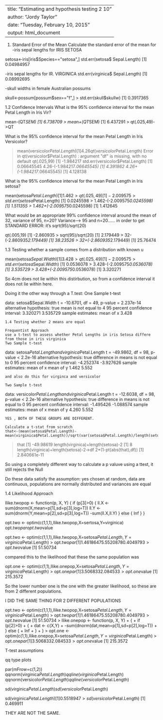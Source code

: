 
---
title: "Estimating and hypothesis testing 2 10"
author: "Jordy Taylor"
date: "Tuesday, February 10, 2015"
output: html_document
---


1. Standard Error of the Mean
  Calculate the standard error of the mean for 
  -iris sepal lengths for IRIS SETOSA
  
  setosa<-iris[iris$Species=="setosa",]
  std.err(setosa$ Sepal.Length)
[1] 0.04984957
  
  
  -iris sepal lengths for IR. VIRGINICA
  std.err(virginica$ Sepal.Length)
[1] 0.08992695

  -skull widths in female Australian possums
  
  skull<-possum[possum$sex=="f",]
> std.err(skull$skullw)
[1] 0.3917365

1.2  Confidence Intervals 
What is the 95% confidence interval for the mean Petal Length in Iris Vir?

mean-(QT*SEM)
[1] 6.738709
> mean+(QT*SEM)
[1] 6.437291
> qt(.025,49)->QT

What is the 95% confidence interval for the mean Petal Length in Iris Versicolor?


> mean(versicolor$Petal.Length)
[1] 4.26
> qt(versicolor$Petal.Length)
Error in qt(versicolor$Petal.Length) : 
  argument "df" is missing, with no default
> qt(.025,99)
[1] -1.984217
> std.err(versicolor$Petal.Length)
[1] 0.06645545
> 4.26-(-1.984217*.06645545)
[1] 4.391862
> 4.26+(-1.984217*.06645545)
[1] 4.128138



What is the 95% confidence interval for the mean Petal Length in Iris setosa?

mean(setosa$Petal.Length)
[1] 1.462
> qt(.025,49)
[1] -2.009575
> std.err(setosa$Petal.Length)
[1] 0.0245598
> 1.462-(-2.009575*0.0245598)
[1] 1.511355
> 1.462+(-2.009575*0.0245598)
[1] 1.412645


What would be an appropriate 99% confidence interval around the mean of 32, variance of 95, n=20?
Variance----> 95 and n=20......  in order to get STANDARD ERROR: it's sqrt(95)/sqrt(20)

qt(.005,19)
[1] -2.860935
> sqrt(95)/sqrt(20)
[1] 2.179449
> 32-(-2.860935*2.179449)
[1] 38.23526
> 32+(-2.860935*2.179449)
[1] 25.76474


1.3 Testing whether a sample comes from a distribution with known u

mean(setosa$Sepal.Width)
[1] 3.428
> qt(.025,49)
[1] -2.009575
> std.err(setosa$Sepal.Width)
[1] 0.0536078
> 3.428-(-2.009575*0.0536078)
[1] 3.535729
> 3.428+(-2.009575*0.0536078)
[1] 3.320271

So 4cm does not lie within this distirbution, so from a confidence interval it does not lie within here.

Doing it the other way through a T.test:
One Sample t-test

data:  setosa$Sepal.Width
t = -10.6701, df = 49, p-value = 2.237e-14
alternative hypothesis: true mean is not equal to 4
95 percent confidence interval:
 3.320271 3.535729
sample estimates:
mean of x 
    3.428 
    
    1.4 Testing whether 2 means are equal
    
    Frequentist Approach
    use a t-test to assess whether Petal Lengths in iris Setosa differe from those in iris virginica 
    Two Sample t-test

data:  setosa$Petal.Length and virginica$Petal.Length
t = -49.9862, df = 98, p-value < 2.2e-16
alternative hypothesis: true difference in means is not equal to 0
95 percent confidence interval:
 -4.252374 -3.927626
sample estimates:
mean of x mean of y 
    1.462     5.552 
    
    
    
    and also do this for virginca and versicolor
    
    Two Sample t-test

data:  versicolor$Petal.Length and virginica$Petal.Length
t = -12.6038, df = 98, p-value < 2.2e-16
alternative hypothesis: true difference in means is not equal to 0
95 percent confidence interval:
 -1.495426 -1.088574
sample estimates:
mean of x mean of y 
    4.260     5.552 
    
    YES , BOTH OF THESE GROUPS ARE DIFFERENT.
    
    Calculate a t-stat from scratch
    that<-(mean(setosa$Petal.Length)-mean(virginica$Petal.Length))/sqrt(var(setosa$Petal.Length)/length(setosa$Petal.Length)+var(virginica$Petal.Length)/length(virginica$Petal.Length))
> that
[1] -49.98619
> length(virginica)+length(setosa)-2
[1] 8
> length(virginica)+length(setosa)-2->df
> 2*(1-pt(abs(that),df))
[1] 2.840661e-11

So using a completely different way to calculate a p valuve using a ttest, it still rejects the Null

Do these data satisfy the assumption: yes chosen at random, data are continuous, populations are normally distributed and variances are equal

1.4 Likelihood Approach


llike.twopop <- function(p, X, Y)
    {
        if (p[3]>0) 
            {
                ll.X <- sum(dnorm(X,mean=p[1],sd=p[3],log=T))
                ll.Y <- sum(dnorm(Y,mean=p[2],sd=p[3],log=T))
                -sum(ll.X,ll.Y)
            } else {
                Inf
            }
    }

opt.two <- optim(c(1,1,1),llike.twopop,X=sertosa,Y=virginica)
opt.two$par
opt.two$value

opt.two <- optim(c(1,1,1),llike.twopop,X=setosa$Petal.Length,Y=virginica$Petal.Length)
> opt.two$par
[1] 1.4618647 5.5520878 0.4049793
> opt.two$value
[1] 51.50734

compared this to the likelihood that these the same population was  

opt.one <- optim(c(1,1),llike.onepop,X=setosa$Petal.Length,Y=virginica$Petal.Length)
> opt.one$par
[1] 3.506833 2.084533
> opt.one$value
[1] 215.3572

So the lower number one is the one with the greater likelihood, so these are from 2 different populations. 


I DID THE SAME THING FOR 2 DIFFERENT POPULATIONS


 opt.two <- optim(c(1,1,1),llike.twopop,X=setosa$Petal.Length,Y=virginica$Petal.Length)
> opt.two$par
[1] 1.4618647 5.5520878 0.4049793
> opt.two$value
[1] 51.50734
> llike.onepop <- function(p, X, Y)
+ {
+     if (p[2]>0) 
+     {
+         dat <- c(X,Y)
+         -sum(dnorm(dat,mean=p[1],sd=p[2],log=T))
+     } else {
+         Inf
+     }
+ }
> opt.one <- optim(c(1,1),llike.onepop,X=setosa$Petal.Length,Y=virginica$Petal.Length)
> opt.one$par
[1] 3.506833 2.084533
> opt.one$value
[1] 215.3572


T-test assumptions

qq type plots



par(mFrow=c(1,2))
qqnorm(virginica$Petal.Length)
qqline(virginica$Petal.Length)
qqnorm(versicolor$Petal.Length)
qqline(versicolor$Petal.Length)


sd(virginica$Petal.Length)
sd(versicolor$Petal.Length)

 sd(virginica$Petal.Length)
[1] 0.5518947
> sd(versicolor$Petal.Length)
[1] 0.469911


THEY ARE NOT THE SAME.
  